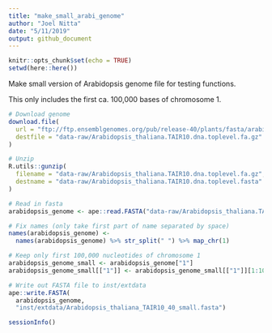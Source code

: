 ```yaml
---
title: "make_small_arabi_genome"
author: "Joel Nitta"
date: "5/11/2019"
output: github_document
---
```


```r
knitr::opts_chunk$set(echo = TRUE)
setwd(here::here())
```

Make small version of Arabidopsis genome file for testing functions.

This only includes the first ca. 100,000 bases of chromosome 1.

```r
# Download genome
download.file(
  url = "ftp://ftp.ensemblgenomes.org/pub/release-40/plants/fasta/arabidopsis_thaliana/dna/Arabidopsis_thaliana.TAIR10.dna.toplevel.fa.gz",
  destfile = "data-raw/Arabidopsis_thaliana.TAIR10.dna.toplevel.fa.gz"
)

# Unzip
R.utils::gunzip(
  filename = "data-raw/Arabidopsis_thaliana.TAIR10.dna.toplevel.fa.gz",
  destname = "data-raw/Arabidopsis_thaliana.TAIR10.dna.toplevel.fasta"
)

# Read in fasta
arabidopsis_genome <- ape::read.FASTA("data-raw/Arabidopsis_thaliana.TAIR10.dna.toplevel.fasta")

# Fix names (only take first part of name separated by space)
names(arabidopsis_genome) <-
  names(arabidopsis_genome) %>% str_split(" ") %>% map_chr(1)

# Keep only first 100,000 nucleotides of chromosome 1
arabidopsis_genome_small <- arabidopsis_genome["1"]
arabidopsis_genome_small[["1"]] <- arabidopsis_genome_small[["1"]][1:100000]

# Write out FASTA file to inst/extdata
ape::write.FASTA(
  arabidopsis_genome,
  "inst/extdata/Arabidopsis_thaliana_TAIR10_40_small.fasta")

sessionInfo()
```
